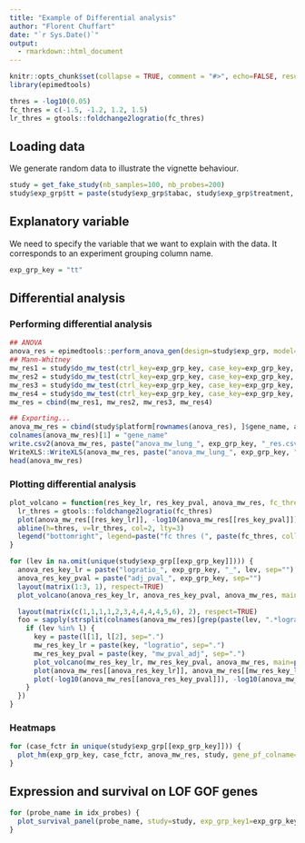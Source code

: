 ```yaml
---
title: "Example of Differential analysis"
author: "Florent Chuffart"
date: "`r Sys.Date()`"
output: 
  - rmarkdown::html_document
---
```

  
  
```r
knitr::opts_chunk$set(collapse = TRUE, comment = "#>", echo=FALSE, results = "hide", fig.width=7, fig.height=7)
library(epimedtools)

thres = -log10(0.05)
fc_thres = c(-1.5, -1.2, 1.2, 1.5)
lr_thres = gtools::foldchange2logratio(fc_thres)
```


## Loading data

We generate random data to illustrate the vignette behaviour.

```r
study = get_fake_study(nb_samples=100, nb_probes=200)
study$exp_grp$tt = paste(study$exp_grp$tabac, study$exp_grp$treatment, sep="_")
```

## Explanatory variable 

We need to specify the variable that we want to explain with the data. 
It corresponds to an experiment grouping column name.


```r
exp_grp_key = "tt"
```

## Differential analysis

### Performing differential analysis

```r
## ANOVA
anova_res = epimedtools::perform_anova_gen(design=study$exp_grp, model=as.formula(paste("val~", exp_grp_key)), data=study$data) 
## Mann-Whitney
mw_res1 = study$do_mw_test(ctrl_key=exp_grp_key, case_key=exp_grp_key, ctrl_fctr="Non_Smoker_0ug", case_fctr="Smoker_0ug")
mw_res2 = study$do_mw_test(ctrl_key=exp_grp_key, case_key=exp_grp_key, ctrl_fctr="Non_Smoker_15ug", case_fctr="Smoker_0ug")
mw_res3 = study$do_mw_test(ctrl_key=exp_grp_key, case_key=exp_grp_key, ctrl_fctr="Non_Smoker_0ug", case_fctr="Smoker_15ug")
mw_res4 = study$do_mw_test(ctrl_key=exp_grp_key, case_key=exp_grp_key, ctrl_fctr="Non_Smoker_15ug", case_fctr="Smoker_15ug")
mw_res = cbind(mw_res1, mw_res2, mw_res3, mw_res4)
```

```r
## Exporting...
anova_mw_res = cbind(study$platform[rownames(anova_res), ]$gene_name, anova_res, mw_res[rownames(anova_res),])
colnames(anova_mw_res)[1] = "gene_name"
write.csv2(anova_mw_res, paste("anova_mw_lung_", exp_grp_key, "_res.csv", sep=""))
WriteXLS::WriteXLS(anova_mw_res, paste("anova_mw_lung_", exp_grp_key, "_res.xls", sep=""), row.names=TRUE)
head(anova_mw_res)
```

### Plotting differential analysis

```r
plot_volcano = function(res_key_lr, res_key_pval, anova_mw_res, fc_thres=c(-1.5, -1.2, 1.2, 1.5), ...){
  lr_thres = gtools::foldchange2logratio(fc_thres)
  plot(anova_mw_res[[res_key_lr]], -log10(anova_mw_res[[res_key_pval]]), xlab=res_key_lr , ylab=paste("-log10(", res_key_pval,")", sep=""), xlim=range(c(lr_thres, anova_mw_res[[res_key_lr]])), ...)
  abline(h=thres, v=lr_thres, col=2, lty=3)
  legend("bottomright", legend=paste("fc thres (", paste(fc_thres, collapse=","), ")", sep=""), col=2, lty=3, cex=0.5)
}

for (lev in na.omit(unique(study$exp_grp[[exp_grp_key]]))) {
  anova_res_key_lr = paste("logratio_", exp_grp_key, "_", lev, sep="")
  anova_res_key_pval = paste("adj_pval_", exp_grp_key, sep="")
  layout(matrix(1:3, 1), respect=TRUE)
  plot_volcano(anova_res_key_lr, anova_res_key_pval, anova_mw_res, main=paste("ANOVA", exp_grp_key, lev, "effect"), pch=16, col=adjustcolor(1, alpha.f=0.5)) 

  layout(matrix(c(1,1,1,1,2,3,4,4,4,4,5,6), 2), respect=TRUE)
  foo = sapply(strsplit(colnames(anova_mw_res)[grep(paste(lev, ".*logratio", sep=""), colnames(anova_mw_res))],".", fixed=TRUE), function(l) {
    if (lev %in% l) {      
      key = paste(l[1], l[2], sep=".")
      mw_res_key_lr = paste(key, "logratio", sep=".")
      mw_res_key_pval = paste(key, "mw_pval_adj", sep=".")
      plot_volcano(mw_res_key_lr, mw_res_key_pval, anova_mw_res, main=paste("Mann-Whitney", exp_grp_key, key), pch=16, col=adjustcolor(1, alpha.f=0.5))
      plot(anova_mw_res[[anova_res_key_lr]], anova_mw_res[[mw_res_key_lr]], pch=".", xlab=anova_res_key_lr, ylab=mw_res_key_lr)
      plot(-log10(anova_mw_res[[anova_res_key_pval]]), -log10(anova_mw_res[[mw_res_key_pval]]), pch=".", xlab=paste("-log10(", res_key_pval,")", sep=""), ylab=paste("-log10(", mw_res_key_pval,")", sep=""))
    }
  })
}
```


### Heatmaps

```r
for (case_fctr in unique(study$exp_grp[[exp_grp_key]])) {
  plot_hm(exp_grp_key, case_fctr, anova_mw_res, study, gene_pf_colname="gene_name", PLOT_GS=TRUE)  
}
```


## Expression and survival on LOF GOF genes 


```r
for (probe_name in idx_probes) {
  plot_survival_panel(probe_name, study=study, exp_grp_key1=exp_grp_key, anova_survival_res=anova_mw_res, gene_pf_colname="gene_name")
}
```